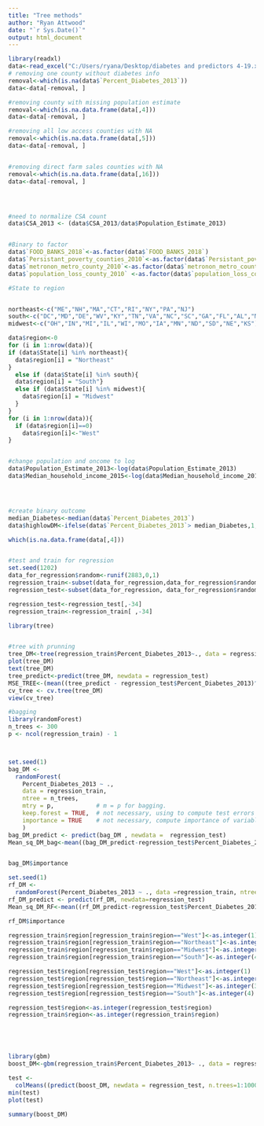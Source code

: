 ---
title: "Tree methods"
author: "Ryan Attwood"
date: "`r Sys.Date()`"
output: html_document
---

```{r}
library(readxl)
data<-read_excel("C:/Users/ryana/Desktop/diabetes and predictors 4-19.xlsx")
# removing one county without diabetes info 
removal<-which(is.na(data$`Percent_Diabetes_2013`))
data<-data[-removal, ]

#removing county with missing population estimate
removal<-which(is.na.data.frame(data[,4]))
data<-data[-removal, ]

#removing all low access counties with NA
removal<-which(is.na.data.frame(data[,5]))
data<-data[-removal, ]


#removing direct farm sales counties with NA
removal<-which(is.na.data.frame(data[,16]))
data<-data[-removal, ]




#need to normalize CSA count 
data$CSA_2013 <- (data$CSA_2013/data$Population_Estimate_2013)


#Binary to factor 
data$`FOOD_BANKS_2018`<-as.factor(data$`FOOD_BANKS_2018`)
data$`Persistant_poverty_counties_2010`<-as.factor(data$`Persistant_poverty_counties_2010`)
data$`metronon_metro_county_2010`<-as.factor(data$`metronon_metro_county_2010`)
data$`population_loss_county_2010` <-as.factor(data$`population_loss_county_2010`)

#State to region 


northeast<-c("ME","NH","MA","CT","RI","NY","PA","NJ")
south<-c("DC","MD","DE","WV","KY","TN","VA","NC","SC","GA","FL","AL","MS","LA","AR","OK","TX")
midwest<-c("OH","IN","MI","IL","WI","MO","IA","MN","ND","SD","NE","KS")

data$region<-0
for (i in 1:nrow(data)){
if (data$State[i] %in% northeast){
  data$region[i] = "Northeast"
}
  else if (data$State[i] %in% south){
  data$region[i] = "South"}
  else if (data$State[i] %in% midwest){
    data$region[i] = "Midwest"
  }
}
for (i in 1:nrow(data)){
  if (data$region[i]==0)
    data$region[i]<-"West"
}   


#change population and oncome to log
data$Population_Estimate_2013<-log(data$Population_Estimate_2013)
data$Median_household_income_2015<-log(data$Median_household_income_2015)




#create binary outcome 
median_Diabetes<-median(data$`Percent_Diabetes_2013`)
data$highlowDM<-ifelse(data$`Percent_Diabetes_2013`> median_Diabetes,1,0)

which(is.na.data.frame(data[,4]))



```

```{r}
#test and train for regression 
set.seed(1202)
data_for_regression$random<-runif(2883,0,1)
regression_train<-subset(data_for_regression,data_for_regression$random>0.1)
regression_test<-subset(data_for_regression, data_for_regression$random<0.1)

regression_test<-regression_test[,-34]
regression_train<-regression_train[ ,-34]

```


```{r}
library(tree)


#tree with prunning 
tree_DM<-tree(regression_train$Percent_Diabetes_2013~., data = regression_train, control = (tree.control(nrow(regression_train),mincut = 5, minsize = 10, mindev =0.003 )))
plot(tree_DM)
text(tree_DM)
tree_predict<-predict(tree_DM, newdata = regression_test)
MSE_TREE<-(mean((tree_predict - regression_test$Percent_Diabetes_2013)^2))
cv_tree <- cv.tree(tree_DM)
view(cv_tree)

#bagging
library(randomForest)
n_trees <- 300
p <- ncol(regression_train) - 1



set.seed(1)
bag_DM <- 
  randomForest(
    Percent_Diabetes_2013 ~ ., 
    data = regression_train, 
    ntree = n_trees, 
    mtry = p,            # m = p for bagging.
    keep.forest = TRUE,  # not necessary, using to compute test errors for all trees.
    importance = TRUE    # not necessary, compute importance of variables.
    )
bag_DM_predict <- predict(bag_DM , newdata =  regression_test)
Mean_sq_DM_bag<-mean((bag_DM_predict-regression_test$Percent_Diabetes_2013)^2)


bag_DM$importance

set.seed(1)
rf_DM <- 
  randomForest(Percent_Diabetes_2013 ~ ., data =regression_train, ntree = n_trees, keep.forest = TRUE)
rf_DM_predict <- predict(rf_DM, newdata=regression_test)
Mean_sq_DM_RF<-mean((rf_DM_predict-regression_test$Percent_Diabetes_2013)^2)

rf_DM$importance
```

```{r}
regression_train$region[regression_train$region=="West"]<-as.integer(1)
regression_train$region[regression_train$region=="Northeast"]<-as.integer(2)
regression_train$region[regression_train$region=="Midwest"]<-as.integer(3)
regression_train$region[regression_train$region=="South"]<-as.integer(4)

regression_test$region[regression_test$region=="West"]<-as.integer(1)
regression_test$region[regression_test$region=="Northeast"]<-as.integer(2)
regression_test$region[regression_test$region=="Midwest"]<-as.integer(3)
regression_test$region[regression_test$region=="South"]<-as.integer(4)

regression_test$region<-as.integer(regression_test$region)
regression_train$region<-as.integer(regression_train$region)





library(gbm)
boost_DM<-gbm(regression_train$Percent_Diabetes_2013~ ., data = regression_train, n.trees = 100000,shrinkage = 0.001, interaction.depth = 2)

test <- 
  colMeans((predict(boost_DM, newdata = regression_test, n.trees=1:100000) - regression_test$Percent_Diabetes_2013) ^ 2)
min(test)
plot(test)

summary(boost_DM)

```

